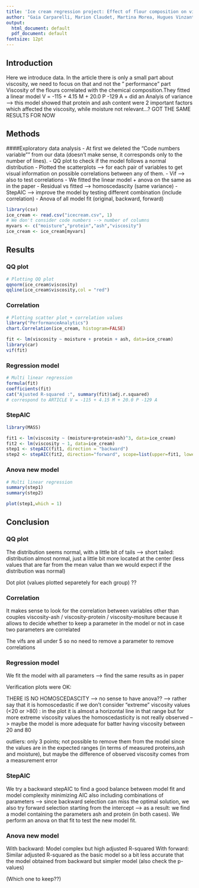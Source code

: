 ```yaml
---
title: 'Ice cream regression project: Effect of flour composition on viscosity'
author: "Gaia Carparelli, Marion Claudet, Martina Morea, Hugues Vinzant"
output:
  html_document: default
  pdf_document: default
fontsize: 12pt
---
```

## Introduction
Here we introduce data. 
In the article there is only a small part about viscosity, we need to focus on that and not the " performance" part
Viscosity of the flours correlated with the chemical composition.They fitted a linear model  V = -115 + 4.15 M + 20.0 P -129 A + did an Analyis of variance --> this model showed that protein and ash content were 2 important factors which affected the viscosity, while moisture not relevant...? GOT THE SAME RESULTS FOR NOW

## Methods

####Exploratory data analysis
- At first we deleted the "Code numbers variable"" from our data (doesn't make sense, it corresponds only to the number of lines).
- QQ plot to check if the model follows a normal distribution
- Plotted the scatterplots --> for each pair of variables to get visual information on possible correlations between any of them.
- Vif --> also to test correlations
- We fitted the linear model + anova on the same as in the paper
- Residual vs fitted --> homoscedascity (same variance)
- StepAIC --> improve the model by testing different combination (include correlation)
- Anova of all model fit (original, backward, forward)



```r
library(csv)
ice_cream <- read.csv("icecream.csv", 1)
# We don't consider code numbers --> number of columns
myvars <- c("moisture","protein","ash","viscosity")
ice_cream <- ice_cream[myvars]
```

## Results

### QQ plot

```r
# Plotting QQ plot
qqnorm(ice_cream$viscosity)
qqline(ice_cream$viscosity,col = "red")
```

### Correlation

```r
# Plotting scatter plot + correlation values
library("PerformanceAnalytics")
chart.Correlation(ice_cream, histogram=FALSE)

fit <- lm(viscosity ~ moisture + protein + ash, data=ice_cream)
library(car) 
vif(fit)
```

### Regression model

```r
# Multi linear regression
formula(fit)
coefficients(fit)
cat("Ajusted R-squared :", summary(fit)$adj.r.squared)
# correspond to ARTICLE V = -115 + 4.15 M + 20.0 P -129 A 
```
### StepAIC

```r
library(MASS)

fit1 <- lm(viscosity ~ (moisture+protein+ash)^3, data=ice_cream)
fit2 <- lm(viscosity ~ 1, data=ice_cream)
step1 <- stepAIC(fit1, direction = "backward")
step2 <- stepAIC(fit2, direction="forward", scope=list(upper=fit1, lower=fit2))
```

### Anova new model

```r
# Multi linear regression
summary(step1)
summary(step2)

plot(step1,which = 1)
```

## Conclusion

### QQ plot

The distribution seems normal, with a little bit of tails --> short tailed: distribution almost normal, just a little bit more located at the center (less values that are far from the mean value than we would expect if the distribution was normal)

Dot plot (values plotted separetely for each group) ??

### Correlation

It makes sense to look for the correlation between variables other than couples viscosity-ash / viscosity-protein / viscosity-mositure because it allows to decide whether to keep a parameter in the model or not in case two parameters are correlated

The vifs are all under 5 so no need to remove a parameter to remove correlations

### Regression model

We fit the model with all parameters --> find the same results as in paper

Verification plots were OK:

THERE IS NO HOMOSCEDASCITY --> no sense to have anova?? --> rather say that it is homoscedastic if we don't consider "extreme" viscosity values (<20 or >80) : in the plot it is almost a horizontal line in that range but for more extreme viscosity values the homoscedasticity is not really observed --> maybe the model is more adequate for batter having viscosity between 20 and 80 

outliers: only 3 points; not possible to remove them from the model since the values are in the expected ranges (in terms of measured proteins,ash and moisture), but maybe the difference of observed viscosity comes from a measurement error 

### StepAIC

We try a backward stepAIC to find a good balance between model fit and model complexity minimizing AIC also including combinations of parameters
--> since backward selection can miss the optimal solution, we also try forward selection starting from the intercept 
--> as a result: we find a model containing the parameters ash and protein (in both cases). We perform an anova on that fit to test the new model fit.

### Anova new model

With backward: Model complex but high adjusted R-squared
With forward: Similar adjusted R-squared as the basic model so a bit less accurate that the model obtained from backward but simpler model (also check the p-values)

(Which one to keep??)